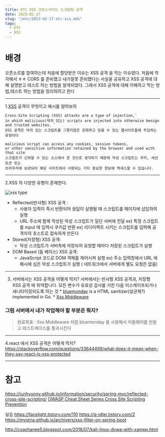 ```yaml
---
title: ETC XSS 크로스사이드 스크립팅 공격
date: 2023-02-17
slug: "/etc/2023-02-17-etc-xss.mdx"
tags:
  - ETC
  - XSS
---
```


# 배경
오픈소르를 참여하는데 처음에 할당받은 이슈는 XSS 공격 을 막는 이슈였다.
처음에 착각해서 ㅎㅎ CORS 를 준비했고
내가잘못 준비했다는 사실을 공유하고 XSS 공격에 대해 설명받고
테스트 하는 방법을 알게되었다.
그래서 XSS 공격에 대해 이해하고 막는 방법,테스트 하는 방법을 정리하려고 한다

---

1.[XSS](https://owasp.org/www-community/attacks/xss/) 공격이 무엇이고 예시를 알아보자

```
Cross-Site Scripting (XSS) attacks are a type of injection,`
in which malicious(악의 있는) scripts are injected into otherwise benign and trusted websites. `
XSS 공격은 악의 있는 스크립트를 그렇지않은 온화하고 믿을 수 있는 웹사이트들에 주입하는 유형이다

malicious script can access any cookies, session tokens,
or other sensitive information retained by the browser and used with that site
스크립트가 신뢰할 수 있는 소스에서 온 것으로 생각하기 때문에 악성 스크립트는 쿠키, 세션 토큰 또는
브라우저에 보관되어 해당 사이트에서 사용되는 기타 중요한 정보에 액세스할 수 있습니다.
```

---
2.XSS 의 다양한 유형이 존재한다.

![xss type](https://owasp.org/www-community/assets/images/Server-XSS_vs_Client-XSS_Chart.png)

* Reflected(반사형) XSS 공격 :
    * 사용자 입력이 즉시 반환되어 응답이 실행될 때 스크립트를 페이지에 삽입하여 실행
    * URL 주소에 함께 작성된 악성 스크립트가 일단 서버에 전달
        ex) 특정 스크립트를 input 에 입력시 쿠키값 반환
        ex) 리다이렉트 시키는 스크립트를 입력해 공격자의 호스트로 접속하게 만든다
* Stored(저장형) XSS 공격:
    * 악성 스크립트가 서버측에 저장되어 요청할 때마다 저장된 스크립트가 실행
* DOM Based (돔 베이스) XSS 공격:
    * JavaScript 코드로 DOM 객체를 제어시켜 실행
        ex) 주소 입력창에서 URL 에 해시에 심은 악성 스크립트가 실행 ( 네트워크에서 서버에게 별도 요청은 없음)

---
3. 서버에서는 XSS 공격을 어떻게 막지?
    서버에서는 반사형 XSS 공격과, 저장형 XSS 공격 에 취약합니다.
    모든 변수가 유효성 검사를 거친 다음 이스케이프되거나 새니타이징되도록 하는 것
        * [bluemonday](https://github.com/microcosm-cc/bluemonday) is a HTML sanitizer(살균제?) implemented in Go.
        * [Xss Middleware](https://github.com/dvwright/xss-mw)


### 그럼 서버에서 내가 작업해야 할 부분은 뭐지?
> 완료목표 : Xss Middleware 처럼 bluemonday 를 사용해서 미들웨어를 만들고 테스트케이스를 통과시킨다

---
4.react 에서 XSS 공격은 어떻게 막지?
https://stackoverflow.com/questions/33644499/what-does-it-mean-when-they-say-react-is-xss-protected

---

# 참고
https://junhyunny.github.io/information/security/spring-mvc/reflected-cross-site-scripting/
[OWASP Cheat Sheet Series Cross Site Scripting Prevention](https://cheatsheetseries.owasp.org/cheatsheets/Cross_Site_Scripting_Prevention_Cheat_Sheet.html)

실습
https://facelight.tistory.com/110
https://g-idler.tistory.com/2
https://mystria.github.io/archivers/xss-filter-on-spring-boot

http://coashanee5.blogspot.com/2018/07/kali-linux-dvwa-with-xampp.html